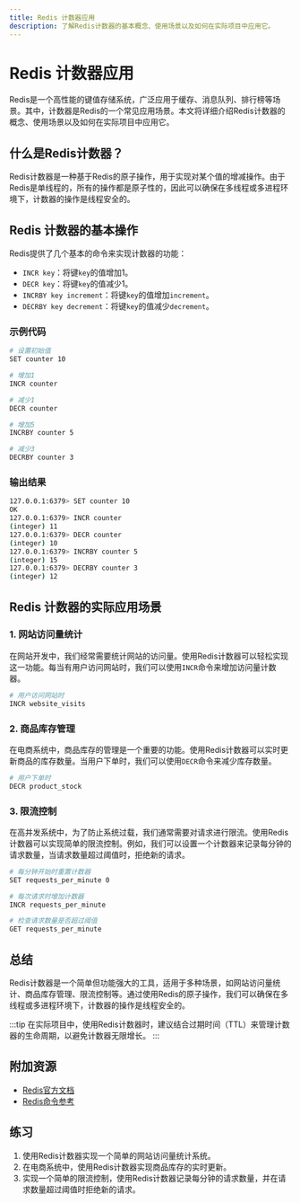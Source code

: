 ```yaml
---
title: Redis 计数器应用
description: 了解Redis计数器的基本概念、使用场景以及如何在实际项目中应用它。
---
```


# Redis 计数器应用

Redis是一个高性能的键值存储系统，广泛应用于缓存、消息队列、排行榜等场景。其中，计数器是Redis的一个常见应用场景。本文将详细介绍Redis计数器的概念、使用场景以及如何在实际项目中应用它。

## 什么是Redis计数器？

Redis计数器是一种基于Redis的原子操作，用于实现对某个值的增减操作。由于Redis是单线程的，所有的操作都是原子性的，因此可以确保在多线程或多进程环境下，计数器的操作是线程安全的。

## Redis 计数器的基本操作

Redis提供了几个基本的命令来实现计数器的功能：

- `INCR key`：将键`key`的值增加1。
- `DECR key`：将键`key`的值减少1。
- `INCRBY key increment`：将键`key`的值增加`increment`。
- `DECRBY key decrement`：将键`key`的值减少`decrement`。

### 示例代码

```bash
# 设置初始值
SET counter 10

# 增加1
INCR counter

# 减少1
DECR counter

# 增加5
INCRBY counter 5

# 减少3
DECRBY counter 3
```

### 输出结果

```bash
127.0.0.1:6379> SET counter 10
OK
127.0.0.1:6379> INCR counter
(integer) 11
127.0.0.1:6379> DECR counter
(integer) 10
127.0.0.1:6379> INCRBY counter 5
(integer) 15
127.0.0.1:6379> DECRBY counter 3
(integer) 12
```

## Redis 计数器的实际应用场景

### 1. 网站访问量统计

在网站开发中，我们经常需要统计网站的访问量。使用Redis计数器可以轻松实现这一功能。每当有用户访问网站时，我们可以使用`INCR`命令来增加访问量计数器。

```bash
# 用户访问网站时
INCR website_visits
```

### 2. 商品库存管理

在电商系统中，商品库存的管理是一个重要的功能。使用Redis计数器可以实时更新商品的库存数量。当用户下单时，我们可以使用`DECR`命令来减少库存数量。

```bash
# 用户下单时
DECR product_stock
```

### 3. 限流控制

在高并发系统中，为了防止系统过载，我们通常需要对请求进行限流。使用Redis计数器可以实现简单的限流控制。例如，我们可以设置一个计数器来记录每分钟的请求数量，当请求数量超过阈值时，拒绝新的请求。

```bash
# 每分钟开始时重置计数器
SET requests_per_minute 0

# 每次请求时增加计数器
INCR requests_per_minute

# 检查请求数量是否超过阈值
GET requests_per_minute
```

## 总结

Redis计数器是一个简单但功能强大的工具，适用于多种场景，如网站访问量统计、商品库存管理、限流控制等。通过使用Redis的原子操作，我们可以确保在多线程或多进程环境下，计数器的操作是线程安全的。

:::tip
在实际项目中，使用Redis计数器时，建议结合过期时间（TTL）来管理计数器的生命周期，以避免计数器无限增长。
:::

## 附加资源

- [Redis官方文档](https://redis.io/documentation)
- [Redis命令参考](https://redis.io/commands)

## 练习

1. 使用Redis计数器实现一个简单的网站访问量统计系统。
2. 在电商系统中，使用Redis计数器实现商品库存的实时更新。
3. 实现一个简单的限流控制，使用Redis计数器记录每分钟的请求数量，并在请求数量超过阈值时拒绝新的请求。
